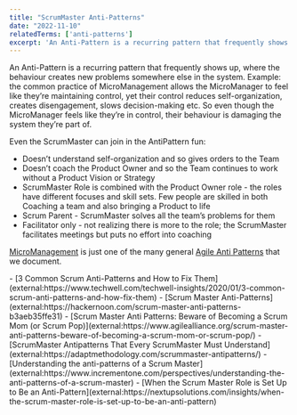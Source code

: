 ```yaml
---
title: "ScrumMaster Anti-Patterns"
date: "2022-11-10"
relatedTerms: ['anti-patterns']
excerpt: 'An Anti-Pattern is a recurring pattern that frequently shows up, where the behaviour'
---
```


An Anti-Pattern is a recurring pattern that frequently shows up, where the behaviour creates new problems somewhere else in the system. Example: the common practice of MicroManagement allows the MicroManager to feel like they’re maintaining control, yet their control reduces self-organization, creates disengagement, slows decision-making etc. So even though the MicroManager feels like they’re in control, their behaviour is damaging the system they’re part of.

Even the ScrumMaster can join in the AntiPattern fun:

- Doesn’t understand self-organization and so gives orders to the Team
- Doesn’t coach the Product Owner and so the Team continues to work without a Product Vision or Strategy
- ScrumMaster Role is combined with the Product Owner role - the roles have different focuses and skill sets. Few people are skilled in both Coaching a team and also bringing a Product to life
- Scrum Parent - ScrumMaster solves all the team’s problems for them
- Facilitator only - not realizing there is more to the role; the ScrumMaster facilitates meetings but puts no effort into coaching

[MicroManagement](blog/scrum-anti-patterns-micromanagement) is just one of the many general [Agile Anti Patterns](blog/scrum-anti-patterns) that we document.

<HighlightBox heading="Resource Links" variant="resourceLinks">
- [3 Common Scrum Anti-Patterns and How to Fix Them](external:https://www.techwell.com/techwell-insights/2020/01/3-common-scrum-anti-patterns-and-how-fix-them)
- [Scrum Master Anti-Patterns](external:https://hackernoon.com/scrum-master-anti-patterns-b3aeb35ffe31)
- [Scrum Master Anti Patterns: Beware of Becoming a Scrum Mom (or Scrum Pop)](external:https://www.agilealliance.org/scrum-master-anti-patterns-beware-of-becoming-a-scrum-mom-or-scrum-pop/)
- [ScrumMaster Antipatterns That Every ScrumMaster Must Understand](external:https://adaptmethodology.com/scrummaster-antipatterns/)
- [Understanding the anti-patterns of a Scrum Master](external:https://www.incrementone.com/perspectives/understanding-the-anti-patterns-of-a-scrum-master)
- [When the Scrum Master Role is Set Up to Be an Anti-Pattern](external:https://nextupsolutions.com/insights/when-the-scrum-master-role-is-set-up-to-be-an-anti-pattern)
</HighlightBox>

